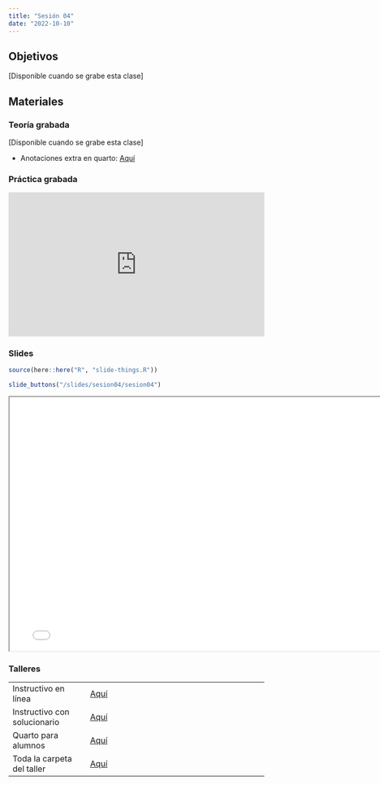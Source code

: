 ```yaml
---
title: "Sesión 04"
date: "2022-10-10"
---
```


## Objetivos

[Disponible cuando se grabe esta clase]

## Materiales

::: {.panel-tabset}

### Teoría grabada

[Disponible cuando se grabe esta clase]

- Anotaciones extra en quarto: [Aquí](../slides/sesion04/extra_anotaciones.qmd) 

### Práctica grabada

<div style="padding:56.25% 0 0 0;position:relative;"><iframe src="https://player.vimeo.com/video/832812886?h=587e201fbc&amp;badge=0&amp;autopause=0&amp;player_id=0&amp;app_id=58479" frameborder="0" allow="autoplay; fullscreen; picture-in-picture" allowfullscreen style="position:absolute;top:0;left:0;width:100%;height:100%;" title="video1216419044"></iframe></div><script src="https://player.vimeo.com/api/player.js"></script>

### Slides

```r
source(here::here("R", "slide-things.R"))
```

```r
slide_buttons("/slides/sesion04/sesion04")
```

```{=html}
<iframe width="780" height="500" src="../slides/sesion04/sesion04.html" title="Sesión 4 - Manejo de datos 2, AID/AED con R"></iframe>
```

### Talleres

|                              |                                                                                  |
|----------------------|--------------------------------------------------|
| Instructivo en línea         | [Aquí](../taller/taller04/taller04_instructivo.html)                                                 |
| Instructivo con solucionario | [Aquí](../taller/taller04/taller04_instructivo_sol.html)                                                                       |
| Quarto para alumnos          | [Aquí](../taller/taller04/taller04_alumno.qmd)                                                                       |
| Toda la carpeta del taller   | [Aquí](https://drive.google.com/drive/folders/1Iac8vod_FqXwDDPaOdIBsyw5uUfEx1Lb) |

:::


